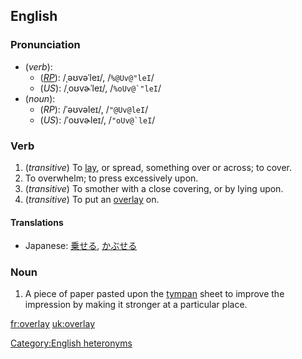 ==English==
===Pronunciation===
*(''verb''):
**(''[[RP]]''): /ˌəʊvəˈleɪ/, /<tt>%@Uv@"leI</tt>/
**(''US''): /ˌoʊvɚˈleɪ/, /<tt>%oUv@`"leI</tt>/
*(''noun''):
**(''RP''): /ˈəʊvəleɪ/, /<tt>"@Uv@leI</tt>/
**(''US''): /ˈoʊvɚleɪ/, /<tt>"oUv@`leI</tt>/
[[Category:English heteronyms]]

===Verb===
{{irregverb|'''to overlay'''|'''[[overlays]]'''|'''[[overlaid]]'''|'''[[overlaid]]'''|'''[[overlaying]]'''}}

#(''transitive'') To [[lay]], or spread, something over or across; to cover.
#To overwhelm; to press excessively upon.
#(''transitive'') To smother with a close covering, or by lying upon.
#(''transitive'') {{printing}} To put an [[overlay#Noun|overlay]] on.

==== Translations ====
*Japanese: [[乗せる]], [[かぶせる]]

===Noun===
{{en-noun|overlay|overlays}}
#{{printing}} A piece of paper pasted upon the [[tympan]] sheet to improve the impression by making it stronger at a particular place.

[[fr:overlay]]
[[uk:overlay]]